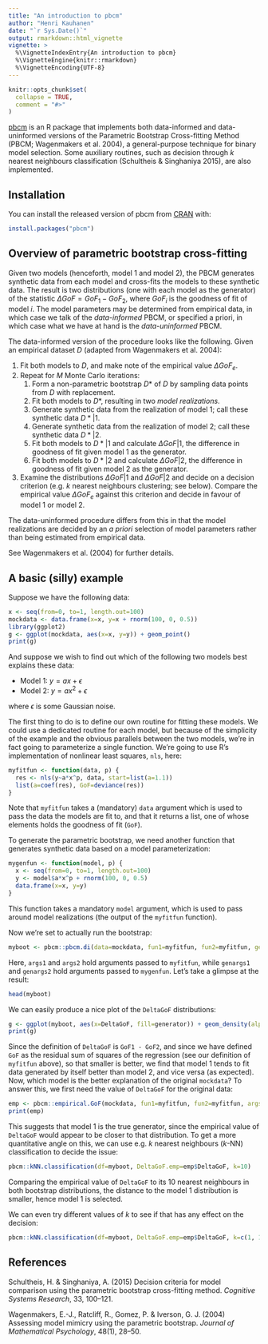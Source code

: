 ```yaml
---
title: "An introduction to pbcm"
author: "Henri Kauhanen"
date: "`r Sys.Date()`"
output: rmarkdown::html_vignette
vignette: >
  %\VignetteIndexEntry{An introduction to pbcm}
  %\VignetteEngine{knitr::rmarkdown}
  %\VignetteEncoding{UTF-8}
---
```


```r
knitr::opts_chunk$set(
  collapse = TRUE,
  comment = "#>"
)
```

[pbcm](https://github.com/hkauhanen/pbcm) is an R package that implements both data-informed and data-uninformed versions of the Parametric Bootstrap Cross-fitting Method (PBCM; Wagenmakers et al. 2004), a general-purpose technique for binary model selection. Some auxiliary routines, such as decision through *k* nearest neighbours classification (Schultheis & Singhaniya 2015), are also implemented.

## Installation

You can install the released version of pbcm from [CRAN](https://CRAN.R-project.org) with:

``` r
install.packages("pbcm")
```

## Overview of parametric bootstrap cross-fitting

Given two models (henceforth, model 1 and model 2), the PBCM generates synthetic data from each model and cross-fits the models to these synthetic data. The result is two distributions (one with each model as the generator) of the statistic $\Delta GoF = GoF_1 - GoF_2$, where $GoF_i$ is the goodness of fit of model $i$. The model parameters may be determined from empirical data, in which case we talk of the *data-informed* PBCM, or specified a priori, in which case what we have at hand is the *data-uninformed* PBCM.

The data-informed version of the procedure looks like the following. Given an empirical dataset $D$ (adapted from Wagenmakers et al. 2004):

1. Fit both models to $D$, and make note of the empirical value $\Delta GoF_e$.
1. Repeat for $M$ Monte Carlo iterations:
   1. Form a non-parametric bootstrap $D*$ of $D$ by sampling data points from $D$ with replacement.
   1. Fit both models to $D*$, resulting in two *model realizations*.
   1. Generate synthetic data from the realization of model 1; call these synthetic data $D*|1$.
   1. Generate synthetic data from the realization of model 2; call these synthetic data $D*|2$.
   1. Fit both models to $D*|1$ and calculate $\Delta GoF | 1$, the difference in goodness of fit given model 1 as the generator.
   1. Fit both models to $D*|2$ and calculate $\Delta GoF | 2$, the difference in goodness of fit given model 2 as the generator.
1. Examine the distributions $\Delta GoF | 1$ and $\Delta GoF | 2$ and decide on a decision criterion (e.g. $k$ nearest neighbours clustering; see below). Compare the empirical value $\Delta GoF_e$ against this criterion and decide in favour of model 1 or model 2.

The data-uninformed procedure differs from this in that the model realizations are decided by an *a priori* selection of model parameters rather than being estimated from empirical data.

See Wagenmakers et al. (2004) for further details.


## A basic (silly) example

Suppose we have the following data:

```r
x <- seq(from=0, to=1, length.out=100)
mockdata <- data.frame(x=x, y=x + rnorm(100, 0, 0.5))
library(ggplot2)
g <- ggplot(mockdata, aes(x=x, y=y)) + geom_point()
print(g)
```

And suppose we wish to find out which of the following two models best explains these data:

* Model 1: $y = ax + \epsilon$
* Model 2: $y = ax^2 + \epsilon$

where $\epsilon$ is some Gaussian noise.

The first thing to do is to define our own routine for fitting these models. We could use a dedicated routine for each model, but because of the simplicity of the example and the obvious parallels between the two models, we're in fact going to parameterize a single function. We're going to use R's implementation of nonlinear least squares, `nls`, here:

```r
myfitfun <- function(data, p) {
  res <- nls(y~a*x^p, data, start=list(a=1.1))
  list(a=coef(res), GoF=deviance(res))
}
```

Note that `myfitfun` takes a (mandatory) `data` argument which is used to pass the data the models are fit to, and that it returns a list, one of whose elements holds the goodness of fit (`GoF`).

To generate the parametric bootstrap, we need another function that generates synthetic data based on a model parameterization:

```r
mygenfun <- function(model, p) {
  x <- seq(from=0, to=1, length.out=100)
  y <- model$a*x^p + rnorm(100, 0, 0.5)
  data.frame(x=x, y=y)
}
```

This function takes a mandatory `model` argument, which is used to pass around model realizations (the output of the `myfitfun` function).

Now we're set to actually run the bootstrap:

```r
myboot <- pbcm::pbcm.di(data=mockdata, fun1=myfitfun, fun2=myfitfun, genfun1=mygenfun, genfun2=mygenfun, reps=100, args1=list(p=1), args2=list(p=2), genargs1=list(p=1), genargs2=list(p=2))
```

Here, `args1` and `args2` hold arguments passed to `myfitfun`, while `genargs1` and `genargs2` hold arguments passed to `mygenfun`. Let's take a glimpse at the result:

```r
head(myboot)
```

We can easily produce a nice plot of the `DeltaGoF` distributions:

```r
g <- ggplot(myboot, aes(x=DeltaGoF, fill=generator)) + geom_density(alpha=0.5)
print(g)
```

Since the definition of `DeltaGoF` is `GoF1 - GoF2`, and since we have defined `GoF` as the residual sum of squares of the regression (see our definition of `myfitfun` above), so that smaller is better, we find that model 1 tends to fit data generated by itself better than model 2, and vice versa (as expected). Now, which model is the better explanation of the original `mockdata`? To answer this, we first need the value of `DeltaGoF` for the original data:

```r
emp <- pbcm::empirical.GoF(mockdata, fun1=myfitfun, fun2=myfitfun, args1=list(p=1), args2=list(p=2))
print(emp)
```

This suggests that model 1 is the true generator, since the empirical value of `DeltaGoF` would appear to be closer to that distribution. To get a more quantitative angle on this, we can use e.g. *k* nearest neighbours (*k*-NN) classification to decide the issue:

```r
pbcm::kNN.classification(df=myboot, DeltaGoF.emp=emp$DeltaGoF, k=10)
```

Comparing the empirical value of `DeltaGoF` to its 10 nearest neighbours in both bootstrap distributions, the distance to the model 1 distribution is smaller, hence model 1 is selected.

We can even try different values of *k* to see if that has any effect on the decision:

```r
pbcm::kNN.classification(df=myboot, DeltaGoF.emp=emp$DeltaGoF, k=c(1, 10, 50, 100))
```


## References

Schultheis, H. & Singhaniya, A. (2015) Decision criteria for model comparison using the parametric bootstrap cross-fitting method. *Cognitive Systems Research*, 33, 100–121.

Wagenmakers, E.-J., Ratcliff, R., Gomez, P. & Iverson, G. J. (2004) Assessing model mimicry using the parametric bootstrap. *Journal of Mathematical Psychology*, 48(1), 28–50.
